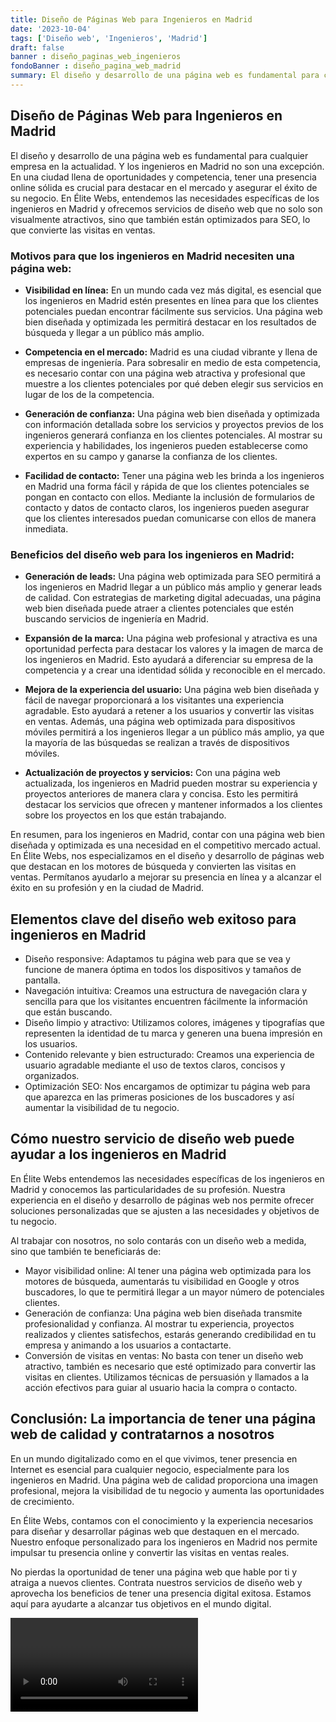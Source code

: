 ```yaml
---
title: Diseño de Páginas Web para Ingenieros en Madrid
date: '2023-10-04'
tags: ['Diseño web', 'Ingenieros', 'Madrid']
draft: false
banner : diseño_paginas_web_ingenieros
fondoBanner : diseño_pagina_web_madrid
summary: El diseño y desarrollo de una página web es fundamental para cualquier empresa en la actualidad. Y los ingenieros en Madrid no son una excepción. En una ciudad llena de oportunidades y competencia, tener una presencia online sólida es crucial para destacar en el mercado y asegurar el éxito de su negocio. En Élite Webs, entendemos las necesidades específicas de los ingenieros en Madrid y ofrecemos servicios de diseño web que no solo son visualmente atractivos, sino que también están optimizados para SEO, lo que convierte las visitas en ventas. 
---
```


## Diseño de Páginas Web para Ingenieros en Madrid

El diseño y desarrollo de una página web es fundamental para cualquier empresa en la actualidad. Y los ingenieros en Madrid no son una excepción. En una ciudad llena de oportunidades y competencia, tener una presencia online sólida es crucial para destacar en el mercado y asegurar el éxito de su negocio. En Élite Webs, entendemos las necesidades específicas de los ingenieros en Madrid y ofrecemos servicios de diseño web que no solo son visualmente atractivos, sino que también están optimizados para SEO, lo que convierte las visitas en ventas. 

### Motivos para que los ingenieros en Madrid necesiten una página web:

- **Visibilidad en línea:** En un mundo cada vez más digital, es esencial que los ingenieros en Madrid estén presentes en línea para que los clientes potenciales puedan encontrar fácilmente sus servicios. Una página web bien diseñada y optimizada les permitirá destacar en los resultados de búsqueda y llegar a un público más amplio.

- **Competencia en el mercado:** Madrid es una ciudad vibrante y llena de empresas de ingeniería. Para sobresalir en medio de esta competencia, es necesario contar con una página web atractiva y profesional que muestre a los clientes potenciales por qué deben elegir sus servicios en lugar de los de la competencia.

- **Generación de confianza:** Una página web bien diseñada y optimizada con información detallada sobre los servicios y proyectos previos de los ingenieros generará confianza en los clientes potenciales. Al mostrar su experiencia y habilidades, los ingenieros pueden establecerse como expertos en su campo y ganarse la confianza de los clientes.

- **Facilidad de contacto:** Tener una página web les brinda a los ingenieros en Madrid una forma fácil y rápida de que los clientes potenciales se pongan en contacto con ellos. Mediante la inclusión de formularios de contacto y datos de contacto claros, los ingenieros pueden asegurar que los clientes interesados ​​puedan comunicarse con ellos de manera inmediata.

### Beneficios del diseño web para los ingenieros en Madrid:

- **Generación de leads:** Una página web optimizada para SEO permitirá a los ingenieros en Madrid llegar a un público más amplio y generar leads de calidad. Con estrategias de marketing digital adecuadas, una página web bien diseñada puede atraer a clientes potenciales que estén buscando servicios de ingeniería en Madrid.

- **Expansión de la marca:** Una página web profesional y atractiva es una oportunidad perfecta para destacar los valores y la imagen de marca de los ingenieros en Madrid. Esto ayudará a diferenciar su empresa de la competencia y a crear una identidad sólida y reconocible en el mercado.

- **Mejora de la experiencia del usuario:** Una página web bien diseñada y fácil de navegar proporcionará a los visitantes una experiencia agradable. Esto ayudará a retener a los usuarios y convertir las visitas en ventas. Además, una página web optimizada para dispositivos móviles permitirá a los ingenieros llegar a un público más amplio, ya que la mayoría de las búsquedas se realizan a través de dispositivos móviles.

- **Actualización de proyectos y servicios:** Con una página web actualizada, los ingenieros en Madrid pueden mostrar su experiencia y proyectos anteriores de manera clara y concisa. Esto les permitirá destacar los servicios que ofrecen y mantener informados a los clientes sobre los proyectos en los que están trabajando.

En resumen, para los ingenieros en Madrid, contar con una página web bien diseñada y optimizada es una necesidad en el competitivo mercado actual. En Élite Webs, nos especializamos en el diseño y desarrollo de páginas web que destacan en los motores de búsqueda y convierten las visitas en ventas. Permítanos ayudarlo a mejorar su presencia en línea y a alcanzar el éxito en su profesión y en la ciudad de Madrid.

<GifSeo />

<Cta />

## Elementos clave del diseño web exitoso para ingenieros en Madrid

- Diseño responsive: Adaptamos tu página web para que se vea y funcione de manera óptima en todos los dispositivos y tamaños de pantalla.
- Navegación intuitiva: Creamos una estructura de navegación clara y sencilla para que los visitantes encuentren fácilmente la información que están buscando.
- Diseño limpio y atractivo: Utilizamos colores, imágenes y tipografías que representen la identidad de tu marca y generen una buena impresión en los usuarios.
- Contenido relevante y bien estructurado: Creamos una experiencia de usuario agradable mediante el uso de textos claros, concisos y organizados.
- Optimización SEO: Nos encargamos de optimizar tu página web para que aparezca en las primeras posiciones de los buscadores y así aumentar la visibilidad de tu negocio.

## Cómo nuestro servicio de diseño web puede ayudar a los ingenieros en Madrid

En Élite Webs entendemos las necesidades específicas de los ingenieros en Madrid y conocemos las particularidades de su profesión. Nuestra experiencia en el diseño y desarrollo de páginas web nos permite ofrecer soluciones personalizadas que se ajusten a las necesidades y objetivos de tu negocio.

Al trabajar con nosotros, no solo contarás con un diseño web a medida, sino que también te beneficiarás de:

- Mayor visibilidad online: Al tener una página web optimizada para los motores de búsqueda, aumentarás tu visibilidad en Google y otros buscadores, lo que te permitirá llegar a un mayor número de potenciales clientes.
- Generación de confianza: Una página web bien diseñada transmite profesionalidad y confianza. Al mostrar tu experiencia, proyectos realizados y clientes satisfechos, estarás generando credibilidad en tu empresa y animando a los usuarios a contactarte.
- Conversión de visitas en ventas: No basta con tener un diseño web atractivo, también es necesario que esté optimizado para convertir las visitas en clientes. Utilizamos técnicas de persuasión y llamados a la acción efectivos para guiar al usuario hacia la compra o contacto.

## Conclusión: La importancia de tener una página web de calidad y contratarnos a nosotros

En un mundo digitalizado como en el que vivimos, tener presencia en Internet es esencial para cualquier negocio, especialmente para los ingenieros en Madrid. Una página web de calidad proporciona una imagen profesional, mejora la visibilidad de tu negocio y aumenta las oportunidades de crecimiento.

En Élite Webs, contamos con el conocimiento y la experiencia necesarios para diseñar y desarrollar páginas web que destaquen en el mercado. Nuestro enfoque personalizado para los ingenieros en Madrid nos permite impulsar tu presencia online y convertir las visitas en ventas reales.

No pierdas la oportunidad de tener una página web que hable por ti y atraiga a nuevos clientes. Contrata nuestros servicios de diseño web y aprovecha los beneficios de tener una presencia digital exitosa. Estamos aquí para ayudarte a alcanzar tus objetivos en el mundo digital.

<Video />

<CtaBot job='Ingenieros' city='Madrid'/>

<Gmaps query='Madrid+españa+maps' />